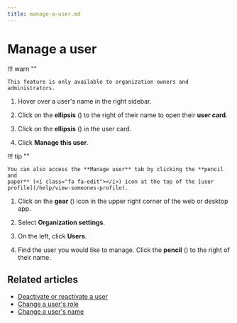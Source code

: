 ```yaml
---
title: manage-a-user.md
---
```


# Manage a user


!!! warn ""

    This feature is only available to organization owners and administrators.




<Tabs>
<TabItem label="via-user-profile">

1. Hover over a user's name in the right sidebar.

1. Click on the **ellipsis** (<i class="zulip-icon zulip-icon-more-vertical"></i>)
   to the right of their name to open their **user card**.




1. Click on the **ellipsis** (<i class="zulip-icon zulip-icon-more-vertical"></i>) in the user card.




1. Click **Manage this user**.





!!! tip ""

    You can also access the **Manage user** tab by clicking the **pencil and
    paper** (<i class="fa fa-edit"></i>) icon at the top of the [user
    profile](/help/view-someones-profile).

</TabItem>
<TabItem label="via-organization-settings">

1. Click on the **gear** (<i class="zulip-icon zulip-icon-gear"></i>) icon in the upper
   right corner of the web or desktop app.

1. Select **Organization settings**.

1. On the left, click **Users**.



1. Find the user you would like to manage. Click the **pencil**
   (<i class="fa fa-pencil"></i>) to the right of their name.

</TabItem>
</Tabs>

## Related articles

* [Deactivate or reactivate a user](/help/deactivate-or-reactivate-a-user)
* [Change a user's role](/help/change-a-users-role)
* [Change a user's name](/help/change-a-users-name)


